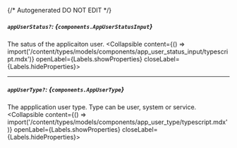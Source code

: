 {/* Autogenerated DO NOT EDIT  */}

##### `appUserStatus?`: *{`components.AppUserStatusInput`}*
The satus of the applicaiton user.
<Collapsible content={() => import('/content/types/models/components/app_user_status_input/typescript.mdx')} openLabel={Labels.showProperties} closeLabel={Labels.hideProperties}>
</Collapsible>

---
##### `appUserType?`: *{`components.AppUserType`}*
The appplication user type. Type can be user, system or service.
<Collapsible content={() => import('/content/types/models/components/app_user_type/typescript.mdx')} openLabel={Labels.showProperties} closeLabel={Labels.hideProperties}>
</Collapsible>


